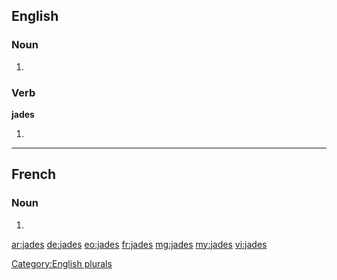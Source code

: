 ==English==

===Noun===
{{head|en}}

# {{plural of|jade}}

===Verb===
'''jades'''

# {{en-third-person singular of|jade}}

[[Category:English plurals]]

----

==French==

===Noun===
{{head|fr|g=m-p}}

# {{plural of|jade|lang=fr}}

[[ar:jades]]
[[de:jades]]
[[eo:jades]]
[[fr:jades]]
[[mg:jades]]
[[my:jades]]
[[vi:jades]]